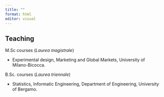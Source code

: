```yaml
---
title: ""
format: html
editor: visual
---
```


## Teaching

M.Sc courses (*Laurea magistrale*)

-   Experimental design, Marketing and Global Markets, University of Milano-Bicocca.

B.Sc. courses (*Laurea triennale*)

-   Statistics, Informatic Engineering, Department of Engineering, University of Bergamo.
